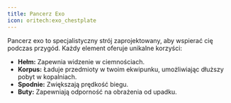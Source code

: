 ```yaml
---  
title: Pancerz Exo  
icon: oritech:exo_chestplate  
---  
```


<center>  
<ModAsset location="oritech:area/exo_armor" width={512} />  
</center>  

Pancerz exo to specjalistyczny strój zaprojektowany, aby wspierać cię podczas przygód. Każdy element oferuje unikalne korzyści:

- **Hełm:** Zapewnia widzenie w ciemnościach.  
- **Korpus:** Ładuje przedmioty w twoim ekwipunku, umożliwiając dłuższy pobyt w kopalniach.  
- **Spodnie:** Zwiększają prędkość biegu.  
- **Buty:** Zapewniają odporność na obrażenia od upadku.  
